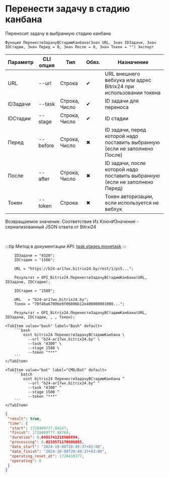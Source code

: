 ﻿---
sidebar_position: 5
---


# Перенести задачу в стадию канбана
 Переносит задачу в выбранную стадию канбана



`Функция ПеренестиЗадачуВСтадиюКанбана(Знач URL, Знач IDЗадачи, Знач IDСтадии, Знач Перед = 0, Знач После = 0, Знач Токен = "") Экспорт`

  | Параметр | CLI опция | Тип | Обяз. | Назначение |
  |-|-|-|-|-|
  | URL | --url | Строка | &#x2714; | URL внешнего вебхука или адрес Bitrix24 при использовании токена |
  | IDЗадачи | --task | Строка, Число | &#x2714; | ID задачи для переноса |
  | IDСтадии | --stage | Строка, Число | &#x2714; | ID стадии |
  | Перед | --before | Строка, Число | &#x2716; | ID задачи, перед которой надо поставить выбранную (если не заполнено После) |
  | После | --after | Строка, Число | &#x2716; | ID задачи, после которой надо поставить выбранную (если не заполнено Перед) |
  | Токен | --token | Строка | &#x2716; | Токен авторизации, если используется не вебхук |

  
  Возвращаемое значение:   Соответствие Из КлючИЗначение - сериализованный JSON ответа от Bitrxi24

<br/>

:::tip
Метод в документации API: [task.stages.movetask](https://dev.1c-bitrix.ru/rest_help/tasks/task/kanban/task_stages_movetask.php)
:::
<br/>



```bsl title="Пример использования для 1С:Предприятие/OneScript"
    IDЗадачи = "4320";
    IDСтадии = "1586";

    URL = "https://b24-ar17wx.bitrix24.by/rest/1/ps5...";

    Результат = OPI_Bitrix24.ПеренестиЗадачуВСтадиюКанбана(URL, IDЗадачи, IDСтадии);

    IDСтадии = "1588";

    URL   = "b24-ar17wx.bitrix24.by";
    Токен = "70f46a67006e9f06006b12e400000001000...";

    Результат = OPI_Bitrix24.ПеренестиЗадачуВСтадиюКанбана(URL, IDЗадачи, IDСтадии, , , Токен);
```
    

 <Tabs>
  
    <TabItem value="bash" label="Bash" default>
        ```bash
            oint bitrix24 ПеренестиЗадачуВСтадиюКанбана \
              --url "b24-ar17wx.bitrix24.by" \
              --task "4300" \
              --stage 1580 \
              --token "***"
        ```
    </TabItem>
  
    <TabItem value="bat" label="CMD/Bat" default>
        ```batch
            oint bitrix24 ПеренестиЗадачуВСтадиюКанбана ^
              --url "b24-ar17wx.bitrix24.by" ^
              --task "4300" ^
              --stage 1580 ^
              --token "***"
        ```
    </TabItem>
</Tabs>


```json title="Результат"
{
 "result": true,
 "time": {
  "start": 1728409777.84247,
  "finish": 1728409777.88764,
  "duration": 0.0451741218566894,
  "processing": 0.0159571170806885,
  "date_start": "2024-10-08T20:49:37+03:00",
  "date_finish": "2024-10-08T20:49:37+03:00",
  "operating_reset_at": 1728410377,
  "operating": 0
 }
}
```
